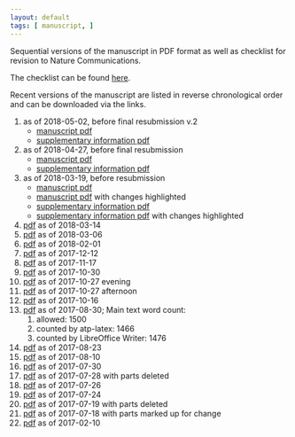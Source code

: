 ```yaml
---
layout: default
tags: [ manuscript, ]
---
```


Sequential versions of the manuscript in PDF format as well as checklist for revision to Nature Communications.

The checklist can be found [here]({{ site.baseurl}}/assets/projects/monoallelic-brain/nat-comms-checklist.csv).

Recent versions of the manuscript are listed in reverse chronological order and can be downloaded via the links.

1. as of 2018-05-02, before final resubmission v.2
    * [manuscript pdf]({{ site.baseurl }}/assets/projects/monoallelic-brain/2018-05-02-monoall-ms.pdf)
    * [supplementary information pdf]({{ site.baseurl }}/assets/projects/monoallelic-brain/2018-05-02-supplementary-information.pdf)
1. as of 2018-04-27, before final resubmission
    * [manuscript pdf]({{ site.baseurl }}/assets/projects/monoallelic-brain/2018-04-27-monoall-ms.pdf)
    * [supplementary information pdf]({{ site.baseurl }}/assets/projects/monoallelic-brain/2018-04-27-supplementary-information.pdf)
1. as of 2018-03-19, before resubmission
    * [manuscript pdf]({{ site.baseurl }}/assets/projects/monoallelic-brain/2018-03-19-monoall-ms.pdf)
    * [manuscript pdf]({{ site.baseurl }}/assets/projects/monoallelic-brain/2018-03-19-manuscript-changes.pdf) with changes highlighted
    * [supplementary information pdf]({{ site.baseurl }}/assets/projects/monoallelic-brain/2018-03-19-supplementary-information.pdf)
    * [supplementary information pdf]({{ site.baseurl }}/assets/projects/monoallelic-brain/2018-03-19-supplementary-information-changes.pdf) with changes highlighted
1. [pdf]({{ site.baseurl }}/assets/projects/monoallelic-brain/2018-03-14-monoall-ms.pdf) as of 2018-03-14
1. [pdf]({{ site.baseurl }}/assets/projects/monoallelic-brain/2018-03-06-monoall-ms.pdf) as of 2018-03-06
1. [pdf]({{ site.baseurl }}/assets/projects/monoallelic-brain/2018-02-01-monoall-ms.pdf) as of 2018-02-01
1. [pdf]({{ site.baseurl }}/assets/projects/monoallelic-brain/2017-12-12-monoall-ms.pdf) as of 2017-12-12
1. [pdf]({{ site.baseurl }}/assets/projects/monoallelic-brain/2017-11-17-monoall-ms.pdf) as of 2017-11-17
1. [pdf]({{ site.baseurl }}/assets/projects/monoallelic-brain/2017-10-30-monoall-ms.pdf) as of 2017-10-30
1. [pdf]({{ site.baseurl }}/assets/projects/monoallelic-brain/2017-10-27-b-monoall-ms.pdf) as of 2017-10-27 evening
1. [pdf]({{ site.baseurl }}/assets/projects/monoallelic-brain/2017-10-27-monoall-ms.pdf) as of 2017-10-27 afternoon
1. [pdf]({{ site.baseurl }}/assets/projects/monoallelic-brain/2017-10-16-monoall-ms.pdf) as of 2017-10-16
1. [pdf]({{ site.baseurl }}/assets/projects/monoallelic-brain/2017-08-30-monoall-ms.pdf) as of 2017-08-30; Main text word count:
   1. allowed: 1500
   1. counted by atp-latex: 1466
   1. counted by LibreOffice Writer: 1476
1. [pdf]({{ site.baseurl }}/assets/projects/monoallelic-brain/2017-08-23-monoall-ms.pdf) as of 2017-08-23
1. [pdf]({{ site.baseurl }}/assets/projects/monoallelic-brain/2017-08-10-monoall-ms.pdf) as of 2017-08-10
1. [pdf]({{ site.baseurl }}/assets/projects/monoallelic-brain/2017-07-30-monoall-ms.pdf) as of 2017-07-30
1. [pdf]({{ site.baseurl }}/assets/projects/monoallelic-brain/2017-07-28-monoall-ms.pdf) as of 2017-07-28 with parts deleted
1. [pdf]({{ site.baseurl }}/assets/projects/monoallelic-brain/2017-07-26-monoall-ms.pdf) as of 2017-07-26
1. [pdf]({{ site.baseurl }}/assets/projects/monoallelic-brain/2017-07-24-monoall-ms.pdf) as of 2017-07-24
1. [pdf]({{ site.baseurl }}/assets/projects/monoallelic-brain/2017-07-19-monoall-ms.pdf) as of 2017-07-19 with parts deleted
1. [pdf]({{ site.baseurl }}/assets/projects/monoallelic-brain/2017-07-18-monoall-ms.pdf) as of 2017-07-18 with parts marked up for change
1. [pdf]({{ site.baseurl }}/assets/projects/monoallelic-brain/2017-02-10-monoall-ms.pdf) as of 2017-02-10
